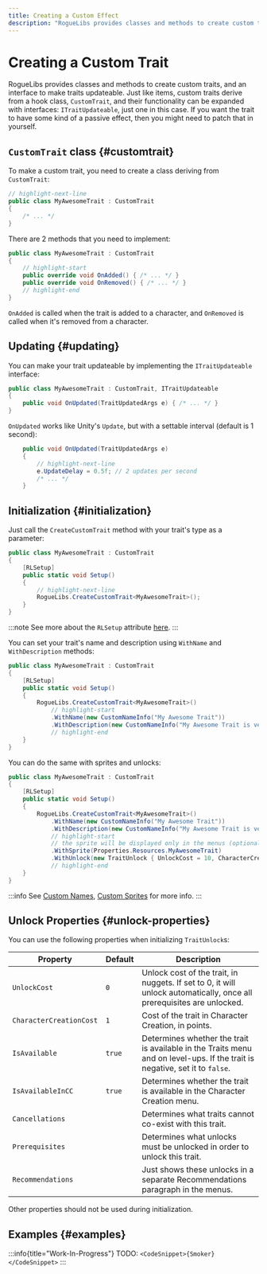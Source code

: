 ```yaml
---
title: Creating a Custom Effect
description: "RogueLibs provides classes and methods to create custom traits, and an interface to make traits updateable. Just like items, custom traits derive from a hook class, CustomTrait, and their functionality can be expanded with interfaces: ITraitUpdateable, just one in this case. If you want the trait to have some kind of a passive effect, then you might need to patch that in yourself."
---
```


# Creating a Custom Trait

RogueLibs provides classes and methods to create custom traits, and an interface to make traits updateable. Just like items, custom traits derive from a hook class, `CustomTrait`, and their functionality can be expanded with interfaces: `ITraitUpdateable`, just one in this case. If you want the trait to have some kind of a passive effect, then you might need to patch that in yourself.

## `CustomTrait` class {#customtrait}

To make a custom trait, you need to create a class deriving from `CustomTrait`:

```csharp title="/MyAwesomeProject/MyAwesomeTrait.cs"
// highlight-next-line
public class MyAwesomeTrait : CustomTrait
{
    /* ... */
}
```

There are 2 methods that you need to implement:

```csharp title="/MyAwesomeProject/MyAwesomeTrait.cs"
public class MyAwesomeTrait : CustomTrait
{
    // highlight-start
    public override void OnAdded() { /* ... */ }
    public override void OnRemoved() { /* ... */ }
    // highlight-end
}
```

`OnAdded` is called when the trait is added to a character, and `OnRemoved` is called when it's removed from a character.

## Updating {#updating}

You can make your trait updateable by implementing the `ITraitUpdateable` interface:

```csharp title="/MyAwesomeProject/MyAwesomeTrait.cs"
public class MyAwesomeTrait : CustomTrait, ITraitUpdateable
{
    public void OnUpdated(TraitUpdatedArgs e) { /* ... */ }
}
```

`OnUpdated` works like Unity's `Update`, but with a settable interval (default is 1 second):

```csharp title="/MyAwesomeProject/MyAwesomeTrait.cs"
    public void OnUpdated(TraitUpdatedArgs e)
    {
        // highlight-next-line
        e.UpdateDelay = 0.5f; // 2 updates per second
        /* ... */
    }
```

## Initialization {#initialization}

Just call the `CreateCustomTrait` method with your trait's type as a parameter:

```csharp title="/MyAwesomeProject/MyAwesomeTrait.cs"
public class MyAwesomeTrait : CustomTrait
{
    [RLSetup]
    public static void Setup()
    {
        // highlight-next-line
        RogueLibs.CreateCustomTrait<MyAwesomeTrait>();
    }
}
```

:::note
See more about the `RLSetup` attribute [here](../misc/utilities#rlsetup).
:::

You can set your trait's name and description using `WithName` and `WithDescription` methods:

```csharp title="/MyAwesomeProject/MyAwesomeTrait.cs"
public class MyAwesomeTrait : CustomTrait
{
    [RLSetup]
    public static void Setup()
    {
        RogueLibs.CreateCustomTrait<MyAwesomeTrait>()
            // highlight-start
            .WithName(new CustomNameInfo("My Awesome Trait"))
            .WithDescription(new CustomNameInfo("My Awesome Trait is very cool and does a lot of great stuff, and it's also awesome."));
            // highlight-end
    }
}
```

You can do the same with sprites and unlocks:

```csharp title="/MyAwesomeProject/MyAwesomeTrait.cs"
public class MyAwesomeTrait : CustomTrait
{
    [RLSetup]
    public static void Setup()
    {
        RogueLibs.CreateCustomTrait<MyAwesomeTrait>()
            .WithName(new CustomNameInfo("My Awesome Trait"))
            .WithDescription(new CustomNameInfo("My Awesome Trait is very cool and does a lot of great stuff, and it's also awesome."))
            // highlight-start
            // the sprite will be displayed only in the menus (optional)
            .WithSprite(Properties.Resources.MyAwesomeTrait)
            .WithUnlock(new TraitUnlock { UnlockCost = 10, CharacterCreationCost = 5 });
            // highlight-end
    }
}
```

:::info
See [Custom Names](../localization/custom-names), [Custom Sprites](../misc/resources) for more info.
:::

## Unlock Properties {#unlock-properties}

You can use the following properties when initializing `TraitUnlock`s:

Property                | Default | Description
------------------------|---------|------------
`UnlockCost`            | `0`     | Unlock cost of the trait, in nuggets. If set to 0, it will unlock automatically, once all prerequisites are unlocked.
`CharacterCreationCost` | `1`     | Cost of the trait in Character Creation, in points.
`IsAvailable`           | `true`  | Determines whether the trait is available in the Traits menu and on level-ups. If the trait is negative, set it to `false`.
`IsAvailableInCC`       | `true`  | Determines whether the trait is available in the Character Creation menu.
`Cancellations`         |         | Determines what traits cannot co-exist with this trait.
`Prerequisites`         |         | Determines what unlocks must be unlocked in order to unlock this trait.
`Recommendations`       |         | Just shows these unlocks in a separate Recommendations paragraph in the menus.

Other properties should not be used during initialization.

## Examples {#examples}

<Tabs>
<TabItem value="Smoker">

:::info{title="Work-In-Progress"}
TODO: `<CodeSnippet>{Smoker}</CodeSnippet>`
:::

</TabItem>
</Tabs>
